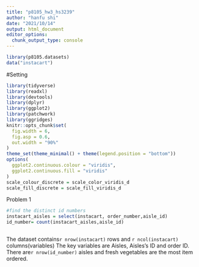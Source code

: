 ```yaml
---
title: "p8105_hw3_hs3239"
author: "hanfu shi"
date: "2021/10/14"
output: html_document
editor_options: 
  chunk_output_type: console
---
```


```r
library(p8105.datasets)
data("instacart")

```

#Setting
```r
library(tidyverse)
library(readxl)
library(devtools)
library(dplyr)
library(ggplot2)
library(patchwork)
library(ggridges)
knitr::opts_chunk$set(
  fig.width = 6,
  fig.asp = 0.6,
  out.width = "90%"
)
theme_set(theme_minimal() + theme(legend.position = "bottom"))
options(
  ggplot2.continuous.colour = "viridis",
  ggplot2.continuous.fill = "viridis"
)
scale_colour_discrete = scale_color_viridis_d
scale_fill_discrete = scale_fill_viridis_d
```

Problem 1
```r
#find the distinct id numbers
instacart_aisles = select(instacart, order_number,aisle_id)
id_number= count(instacart_aisles,aisle_id)



```
The dataset contains`r nrow(instacart)` rows and `r ncol(instacart)` columns(variables)
The key variables are Aisles, Aisles's ID and order ID. There are`r nrow(id_number)` aisles and fresh vegetables are the most item ordered.


```r

```

